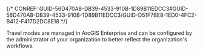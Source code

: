 

{/* CONREF: GUID-56D470A8-DB39-4533-910B-1D89B11EDCC3#GUID-56D470A8-DB39-4533-910B-1D89B11EDCC3/GUID-D51F7BE8-1ED0-4FC2-B412-F417D2DC8E18  */}

Travel modes are managed in ArcGIS Enterprise and can be configured by the administrator of your organization to better reflect the organization's workflows. 

